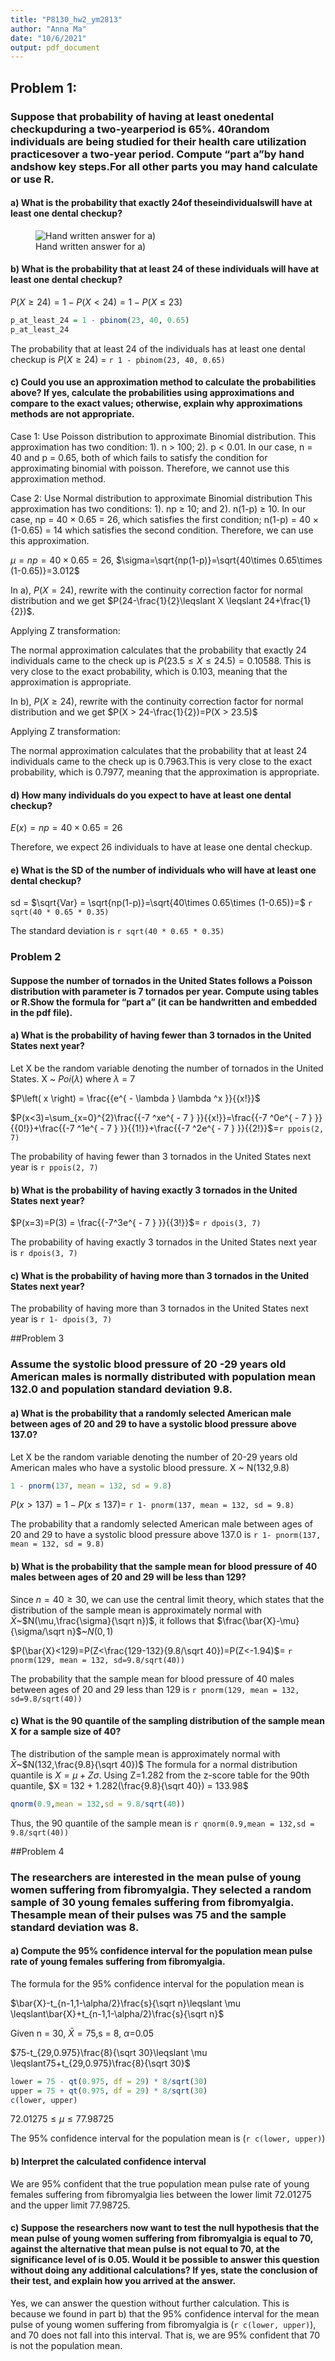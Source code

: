 ```yaml
---
title: "P8130_hw2_ym2813"
author: "Anna Ma"
date: "10/6/2021"
output: pdf_document
---
```


## Problem 1:

### Suppose that probability of having at least onedental checkupduring a two-yearperiod is 65%. 40random individuals are being studied for their health care utilization practicesover a two-year period. Compute “part a”by hand andshow key steps.For all other parts you may hand calculate or use R.

#### a) What is the probability that exactly 24of theseindividualswill have at least one dental checkup?\

![Hand written answer for a)](Problem 1-1.jpg)

#### b) What is the probability that at least 24 of these individuals will have at least one dental checkup?

$P(X \geqslant 24) = 1 - P(X < 24) = 1 - P(X \leqslant 23)$
 
```r
p_at_least_24 = 1 - pbinom(23, 40, 0.65)
p_at_least_24
```

   The probability that at least 24 of the individuals has at least one dental checkup is $P(X \geqslant 24)$ = `r 1 - pbinom(23, 40, 0.65)`

#### c) Could you use an approximation method to calculate the probabilities above? If yes, calculate the probabilities using approximations and compare to the exact values; otherwise, explain why approximations methods are not appropriate.

Case 1: Use Poisson distribution to approximate Binomial distribution. This approximation has two condition: 1). n > 100; 2). p < 0.01. 
In our case, n = 40 and p = 0.65, both of which fails to satisfy the condition for approximating binomial with poisson. Therefore, we cannot use this approximation method. 

Case 2: Use Normal distribution to approximate Binomial distribution
This approximation has two conditions: 1). np $\geqslant$ 10; and 2). n(1-p) $\geqslant$ 10.
In our case, np = 40 $\times$ 0.65 = 26, which satisfies the first condition; n(1-p) = 40 $\times$ (1-0.65) = 14 which satisfies the second condition. Therefore, we can use this approximation. 

$\mu = np = 40 \times 0.65=26$, $\sigma=\sqrt{np(1-p)}=\sqrt{40\times 0.65\times (1-0.65)}=3.012$

In a), $P(X=24)$, rewrite with the continuity correction factor for normal distribution and we get $P(24-\frac{1}{2}\leqslant X \leqslant 24+\frac{1}{2})$. 

Applying Z transformation:
\begin{equation} 
\begin{split}
P(24-\frac{1}{2}\leqslant X \leqslant 24+\frac{1}{2}) 
& = P(\frac{23.5-26}{3.02}\leqslant Z \leqslant \frac{24.5-26}{3.02}) \\
 & = P(-0.83 \leqslant Z\leqslant-0.497)\\
 & = P(0.497)-P(0.83)\\
 & = `r pnorm(24.5, mean = 26, sd = sqrt(9.1)) - pnorm(23.5, mean = 26, sd = sqrt(9.1))`
\end{split}
\end{equation}

The normal approximation calculates that the probability that exactly 24 individuals came to the check up is $P(23.5\leqslant X \leqslant 24.5) = 0.10588$. This is very close to the exact probability, which is 0.103, meaning that the approximation is appropriate.

In b), $P(X \geqslant 24)$, rewrite with the continuity correction factor for normal distribution and we get
$P(X > 24-\frac{1}{2})=P(X > 23.5)$

Applying Z transformation:
\begin{equation} 
\begin{split}
P(X > 23.5)
 & = P(Z > \frac{23.5-26}{3.02} \\
 & = P(Z > -0.83)\\
 & = 1-P(Z \leqslant -0.83)\\
 & = `r 1- pnorm(23.5, mean = 26, sd = sqrt(9.1))`
\end{split}
\end{equation}

The normal approximation calculates that the probability that at least 24 individuals came to the check up is 0.7963.This is very close to the exact probability, which is 0.7977, meaning that the approximation is appropriate.

#### d) How many individuals do you expect to have at least one dental checkup?

$E(x)= np = 40 \times 0.65 = 26$

Therefore, we expect 26 individuals to have at lease one dental checkup. 

#### e) What is the SD of the number of individuals who will have at least one dental checkup?

sd = $\sqrt{Var} = \sqrt{np(1-p)}=\sqrt{40\times 0.65\times (1-0.65)}=$ `r sqrt(40 * 0.65 * 0.35)` 

The standard deviation is `r sqrt(40 * 0.65 * 0.35)` 

### Problem 2
#### Suppose the number of tornados in the United States follows a Poisson distribution with parameter is 7 tornados per year. Compute using tables or R.Show the formula for “part a” (it can be handwritten and embedded in the pdf file).

#### a) What is the probability of having fewer than 3 tornados in the United States next year?
Let X be the random variable denoting the number of tornados in the United States. X ~ _Poi_($\lambda$) where $\lambda$ = 7

$P\left( x \right) = \frac{{e^{ - \lambda } \lambda ^x }}{{x!}}$ 

$P(x<3)=\sum_{x=0}^{2}\frac{{-7 ^xe^{ - 7 } }}{{x!}}=\frac{{-7 ^0e^{ - 7 } }}{{0!}}+\frac{{-7 ^1e^{ - 7 } }}{{1!}}+\frac{{-7 ^2e^{ - 7 } }}{{2!}}$=`r ppois(2, 7)`

The probability of having fewer than 3 tornados in the United States next year is `r ppois(2, 7)`

#### b) What is the probability of having exactly 3 tornados in the United States next year?

$P(x=3)=P(3) = \frac{{-7^3e^{ - 7 }  }}{{3!}}$= `r dpois(3, 7)`

The probability of having exactly 3 tornados in the United States next year is `r dpois(3, 7)`

#### c) What is the probability of having more than 3 tornados in the United States next year?

\begin{equation} 
\begin{split}
P(X > 3)
 & = 1- P(x\leqslant 3) \\
 & = 1-\sum_{x=0}^{3}\frac{{-7 ^xe^{ - 7 } }}{{x!}}\\
 & = 1-(\frac{{-7 ^0e^{ - 7 } }}{{0!}}+\frac{{-7 ^1e^{ - 7 } }}{{1!}}+\frac{{-7 ^2e^{ - 7 } }}{{2!}}+\frac{{-7 ^3e^{ - 3 } }}{{3!}})\\
 & = `r 1-ppois(3, 7)`
\end{split}
\end{equation}

The probability of having more than 3 tornados in the United States next year is `r 1- dpois(3, 7)`

##Problem 3

### Assume the systolic blood pressure of 20 -29 years old American males is normally distributed with population mean 132.0 and population standard deviation 9.8. 

#### a) What is the probability that a randomly selected American male between ages of 20 and 29 to have a systolic blood pressure above 137.0?

Let X be the random variable denoting the number of 20-29 years old American males who have a systolic blood pressure. X ~ N(132,9.8)

```r
1 - pnorm(137, mean = 132, sd = 9.8)
```

$P(x>137)=1-P(x\leqslant137)$= `r 1- pnorm(137, mean = 132, sd = 9.8)`
 
The probability that a randomly selected American male between ages of 20 and 29 to have a systolic blood pressure above 137.0 is `r 1- pnorm(137, mean = 132, sd = 9.8)`

#### b) What is the probability that the sample mean for blood pressure of 40 males between ages of 20 and 29 will be less than 129?

Since $n=40\geqslant30$, we can use the central limit theory, which states that the distribution of the sample mean is approximately normal with $\bar{X}$~$N(\mu,\frac{\sigma}{\sqrt n})$, it follows that 
$\frac{\bar{X}-\mu}{\sigma/\sqrt n}$~$N(0,1)$

$P(\bar{X}<129)=P(Z<\frac{129-132}{9.8/\sqrt 40})=P(Z<-1.94)$= `r pnorm(129, mean = 132, sd=9.8/sqrt(40))`

The probability that the sample mean for blood pressure of 40 males between ages of 20 and 29 less than 129 is `r pnorm(129, mean = 132, sd=9.8/sqrt(40))`

#### c) What is the 90 quantile of the sampling distribution of the sample mean X for a sample size of 40?

The distribution of the sample mean is approximately normal with $\bar{X}$~$N(132,\frac{9.8}{\sqrt 40})$
The formula for a normal distribution quantile is $X = \mu + Z\sigma$.
Using Z=1.282 from the z-score table for the 90th quantile, 
$X = 132 + 1.282(\frac{9.8}{\sqrt 40}) = 133.98$

```r
qnorm(0.9,mean = 132,sd = 9.8/sqrt(40))
```

Thus, the 90 quantile of the sample mean is `r qnorm(0.9,mean = 132,sd = 9.8/sqrt(40))`

##Problem 4

### The researchers are interested in the mean pulse of young women suffering from fibromyalgia. They selected a random sample of 30 young females suffering from fibromyalgia. Thesample mean of their pulses was 75 and the sample standard deviation was 8. 

#### a) Compute the 95% confidence interval for the population mean pulse rate of young females suffering from fibromyalgia.

The formula for the 95% confidence interval for the population mean is 

$\bar{X}-t_{n-1,1-\alpha/2}\frac{s}{\sqrt n}\leqslant \mu \leqslant\bar{X}+t_{n-1,1-\alpha/2}\frac{s}{\sqrt n}$

Given n = 30, $\bar{X}=75$,s = 8, $\alpha$=0.05 

$75-t_{29,0.975}\frac{8}{\sqrt 30}\leqslant \mu \leqslant75+t_{29,0.975}\frac{8}{\sqrt 30}$ 

```r
lower = 75 - qt(0.975, df = 29) * 8/sqrt(30)
upper = 75 + qt(0.975, df = 29) * 8/sqrt(30)
c(lower, upper)
```

$72.01275\leqslant \mu \leqslant77.98725$

The 95% confidence interval for the population mean is (`r c(lower, upper)`)

#### b) Interpret the calculated confidence interval

We are 95% confident that the true population mean pulse rate of young females suffering from fibromyalgia lies between the lower limit 72.01275 and the upper limit 77.98725. 

#### c) Suppose the researchers now want to test the null hypothesis that the mean pulse of young women suffering from fibromyalgia is equal to 70, against the alternative that mean pulse is not equal to 70, at the significance level of is 0.05.  Would it be possible to answer this question without doing any additional calculations? If yes, state the conclusion of their test, and explain how you arrived at the answer.

Yes, we can answer the question without further calculation. This is because we found in part b) that the 95% confidence interval for the mean pulse of young women suffering from fibromyalgia is (`r c(lower, upper)`), and 70 does not fall into this interval. That is, we are 95% confident that 70 is not the population mean. 


